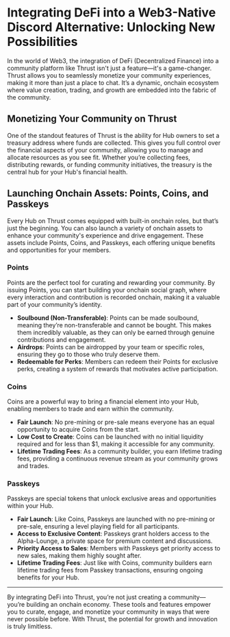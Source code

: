 # Integrating DeFi into a Web3-Native Discord Alternative: Unlocking New Possibilities

In the world of Web3, the integration of DeFi (Decentralized Finance) into a community platform like Thrust isn't just a feature—it's a game-changer. Thrust allows you to seamlessly monetize your community experiences, making it more than just a place to chat. It’s a dynamic, onchain ecosystem where value creation, trading, and growth are embedded into the fabric of the community.

## Monetizing Your Community on Thrust

One of the standout features of Thrust is the ability for Hub owners to set a treasury address where funds are collected. This gives you full control over the financial aspects of your community, allowing you to manage and allocate resources as you see fit. Whether you’re collecting fees, distributing rewards, or funding community initiatives, the treasury is the central hub for your Hub's financial health.

## Launching Onchain Assets: Points, Coins, and Passkeys

Every Hub on Thrust comes equipped with built-in onchain roles, but that’s just the beginning. You can also launch a variety of onchain assets to enhance your community's experience and drive engagement. These assets include Points, Coins, and Passkeys, each offering unique benefits and opportunities for your members.

### **Points**

Points are the perfect tool for curating and rewarding your community. By issuing Points, you can start building your onchain social graph, where every interaction and contribution is recorded onchain, making it a valuable part of your community’s identity.

- **Soulbound (Non-Transferable)**: Points can be made soulbound, meaning they’re non-transferable and cannot be bought. This makes them incredibly valuable, as they can only be earned through genuine contributions and engagement.
- **Airdrops**: Points can be airdropped by your team or specific roles, ensuring they go to those who truly deserve them.
- **Redeemable for Perks**: Members can redeem their Points for exclusive perks, creating a system of rewards that motivates active participation.

### **Coins**

Coins are a powerful way to bring a financial element into your Hub, enabling members to trade and earn within the community.

- **Fair Launch**: No pre-mining or pre-sale means everyone has an equal opportunity to acquire Coins from the start.
- **Low Cost to Create**: Coins can be launched with no initial liquidity required and for less than $1, making it accessible for any community.
- **Lifetime Trading Fees**: As a community builder, you earn lifetime trading fees, providing a continuous revenue stream as your community grows and trades.

### **Passkeys**

Passkeys are special tokens that unlock exclusive areas and opportunities within your Hub.

- **Fair Launch**: Like Coins, Passkeys are launched with no pre-mining or pre-sale, ensuring a level playing field for all participants.
- **Access to Exclusive Content**: Passkeys grant holders access to the Alpha-Lounge, a private space for premium content and discussions.
- **Priority Access to Sales**: Members with Passkeys get priority access to new sales, making them highly sought after.
- **Lifetime Trading Fees**: Just like with Coins, community builders earn lifetime trading fees from Passkey transactions, ensuring ongoing benefits for your Hub.

---

By integrating DeFi into Thrust, you’re not just creating a community—you’re building an onchain economy. These tools and features empower you to curate, engage, and monetize your community in ways that were never possible before. With Thrust, the potential for growth and innovation is truly limitless.

